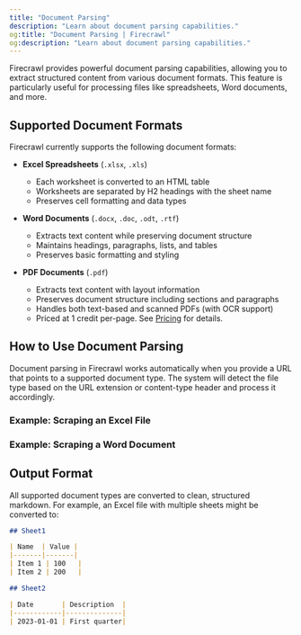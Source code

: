 ```yaml
---
title: "Document Parsing"
description: "Learn about document parsing capabilities."
og:title: "Document Parsing | Firecrawl"
og:description: "Learn about document parsing capabilities."
---
```



Firecrawl provides powerful document parsing capabilities, allowing you to extract structured content from various document formats. This feature is particularly useful for processing files like spreadsheets, Word documents, and more.

## Supported Document Formats

Firecrawl currently supports the following document formats:

- **Excel Spreadsheets** (`.xlsx`, `.xls`)
  - Each worksheet is converted to an HTML table
  - Worksheets are separated by H2 headings with the sheet name
  - Preserves cell formatting and data types

- **Word Documents** (`.docx`, `.doc`, `.odt`, `.rtf`)
  - Extracts text content while preserving document structure
  - Maintains headings, paragraphs, lists, and tables
  - Preserves basic formatting and styling

- **PDF Documents** (`.pdf`)
  - Extracts text content with layout information
  - Preserves document structure including sections and paragraphs
  - Handles both text-based and scanned PDFs (with OCR support)
  - Priced at 1 credit per-page. See [Pricing](https://docs.firecrawl.dev/pricing) for details.

## How to Use Document Parsing

Document parsing in Firecrawl works automatically when you provide a URL that points to a supported document type. The system will detect the file type based on the URL extension or content-type header and process it accordingly.

### Example: Scraping an Excel File

<ScrapeXLSX />

### Example: Scraping a Word Document

<ScrapeDocument />

## Output Format

All supported document types are converted to clean, structured markdown. For example, an Excel file with multiple sheets might be converted to:

```markdown
## Sheet1

| Name  | Value |
|-------|-------|
| Item 1 | 100   |
| Item 2 | 200   |

## Sheet2

| Date       | Description  |
|------------|--------------|
| 2023-01-01 | First quarter|
```
